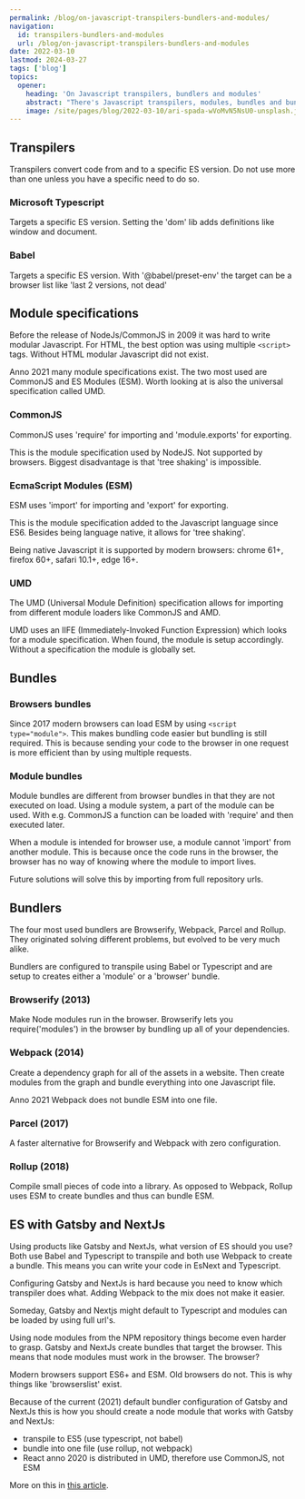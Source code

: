 ```yaml
---
permalink: /blog/on-javascript-transpilers-bundlers-and-modules/
navigation:
  id: transpilers-bundlers-and-modules
  url: /blog/on-javascript-transpilers-bundlers-and-modules
date: 2022-03-10
lastmod: 2024-03-27
tags: ['blog']
topics:
  opener:
    heading: 'On Javascript transpilers, bundlers and modules'
    abstract: "There's Javascript transpilers, modules, bundles and bundlers. This is a brief overview of all of these."
    image: /site/pages/blog/2022-03-10/ari-spada-wVoMvN5NsU0-unsplash.jpg
---
```



## Transpilers

Transpilers convert code from and to a specific ES version. Do not use more than
one unless you have a specific need to do so.

### Microsoft Typescript

Targets a specific ES version. Setting the 'dom' lib adds definitions like
window and document.

### Babel

Targets a specific ES version. With '@babel/preset-env' the target can be a
browser list like 'last 2 versions, not dead'

## Module specifications

Before the release of NodeJs/CommonJS in 2009 it was hard to write modular
Javascript. For HTML, the best option was using multiple `<script>` tags.
Without HTML modular Javascript did not exist.

Anno 2021 many module specifications exist. The two most used are CommonJS and
ES Modules (ESM). Worth looking at is also the universal specification called
UMD.

### CommonJS

CommonJS uses 'require' for importing and 'module.exports' for exporting.

This is the module specification used by NodeJS. Not supported by browsers.
Biggest disadvantage is that 'tree shaking' is impossible.

### EcmaScript Modules (ESM)

ESM uses 'import' for importing and 'export' for exporting.

This is the module specification added to the Javascript language since ES6\.
Besides being language native, it allows for 'tree shaking'.

Being native Javascript it is supported by modern browsers: chrome 61+, firefox
60+, safari 10.1+, edge 16+.

### UMD

The UMD (Universal Module Definition) specification allows for importing from
different module loaders like CommonJS and AMD.

UMD uses an IIFE (Immediately-Invoked Function Expression) which looks for a
module specification. When found, the module is setup accordingly. Without a
specification the module is globally set.

## Bundles

### Browsers bundles

Since 2017 modern browsers can load ESM by using `<script type="module">`. This
makes bundling code easier but bundling is still required. This is because
sending your code to the browser in one request is more efficient than by using
multiple requests.

### Module bundles

Module bundles are different from browser bundles in that they are not executed
on load. Using a module system, a part of the module can be used. With e.g.
CommonJS a function can be loaded with 'require' and then executed later.

When a module is intended for browser use, a module cannot 'import' from another
module. This is because once the code runs in the browser, the browser has no
way of knowing where the module to import lives.

Future solutions will solve this by importing from full repository urls.

## Bundlers

The four most used bundlers are Browserify, Webpack, Parcel and Rollup. They
originated solving different problems, but evolved to be very much alike.

Bundlers are configured to transpile using Babel or Typescript and are setup to
creates either a 'module' or a 'browser' bundle.

### Browserify (2013)

Make Node modules run in the browser. Browserify lets you require('modules') in
the browser by bundling up all of your dependencies.

### Webpack (2014)

Create a dependency graph for all of the assets in a website. Then create
modules from the graph and bundle everything into one Javascript file.

Anno 2021 Webpack does not bundle ESM into one file.

### Parcel (2017)

A faster alternative for Browserify and Webpack with zero configuration.

### Rollup (2018)

Compile small pieces of code into a library. As opposed to Webpack, Rollup uses
ESM to create bundles and thus can bundle ESM.

## ES with Gatsby and NextJs

Using products like Gatsby and NextJs, what version of ES should you use? Both
use Babel and Typescript to transpile and both use Webpack to create a bundle.
This means you can write your code in EsNext and Typescript.

Configuring Gatsby and NextJs is hard because you need to know which transpiler
does what. Adding Webpack to the mix does not make it easier.

Someday, Gatsby and Nextjs might default to Typescript and modules can be loaded
by using full url's.

Using node modules from the NPM repository things become even harder to grasp.
Gatsby and NextJs create bundles that target the browser. This means that node
modules must work in the browser. The browser?

Modern browsers support ES6+ and ESM. Old browsers do not. This is why things
like 'browserslist' exist.

Because of the current (2021) default bundler configuration of Gatsby and NextJs
this is how you should create a node module that works with Gatsby and NextJs:

- transpile to ES5 (use typescript, not babel)
- bundle into one file (use rollup, not webpack)
- React anno 2020 is distributed in UMD, therefore use CommonJS, not ESM

More on this in [this
article](https://medium.com/disdj/react-jsx-es-module-imports-dynamic-too-in-browser-without-webpack-9cf39520f20f).
